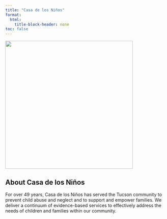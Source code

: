 ```yaml
---
title: "Casa de los Niños"
format: 
  html:
    title-block-header: none
toc: false
---
```


<link rel="stylesheet" href="https://cdnjs.cloudflare.com/ajax/libs/font-awesome/6.0.0-beta3/css/all.min.css">

<style>
  /* Style the header text (optional) */
  header h1, header p {
    /* Set the text color to white or any color that contrasts with the background */
    color: white;
  }
</style>

[![](/images/casaDeLosNinosLogo.png){fig-align="center" width="400"}](https://casadelosninos.org/how-to-help/donate/?fbclid=IwAR2yEyACPwdzP5jSz8NoZyVc8zsmRwXxxFDyEUplBmwSZoiCy3vB7NCr8w8)


<div style="text-align: center;">
  <a href="https://casadelosninos.org/" target="_blank" rel="noopener noreferrer">
    <i class="fa-solid fa-globe"></i>
  </a>
  <a href="https://www.facebook.com/casadelosninos" target="_blank" rel="noopener noreferrer">
    <i class="fab fa-facebook"></i>
  </a>
  <a href="https://www.instagram.com/casadelosninostucson/" target="_blank" rel="noopener noreferrer">
    <i class="fa-brands fa-instagram"></i>
  </a>
  <a href="https://twitter.com/CDLNTucson" target="_blank" rel="noopener noreferrer">
    <i class="fa-brands fa-twitter"></i>
  </a>
  <a href="https://www.youtube.com/channel/UCOKlDIAJtKHwAfH0Dh6TV1g" target="_blank" rel="noopener noreferrer">
    <i class="fa-brands fa-youtube"></i>
  </a>
</div>

## About Casa de los Niños

<p class="centered-paragraph">For over 49 years, Casa de los Niños has served the Tucson community to prevent child abuse and neglect and to support and empower families. We deliver a continuum of evidence-based services to effectively address the needs of children and families within our community.</p>
